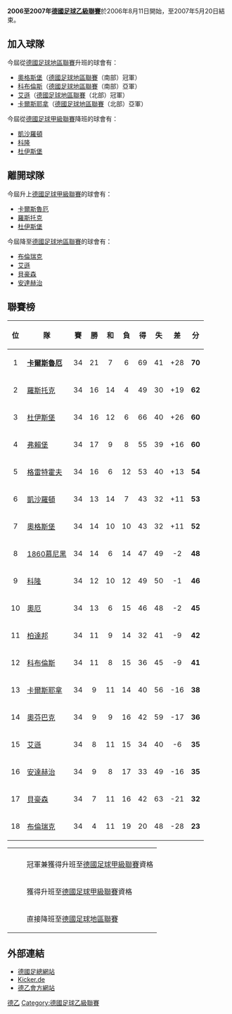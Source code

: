 '''2006至2007年[[德國足球乙級聯賽|德國足球乙級聯賽]]'''於2006年8月11日開始，至2007年5月20日結束。

== 加入球隊 ==
今屆從[[德國足球地區聯賽|德國足球地區聯賽]]升班的球會有：
*[[奧格斯堡足球俱樂部|奧格斯堡]]（[[德國足球地區聯賽|德國足球地區聯賽]]（南部）冠軍）
*[[TuS科布倫斯|科布倫斯]]（[[德國足球地區聯賽|德國足球地區聯賽]]（南部）亞軍）
*[[艾遜|艾遜]]（[[德國足球地區聯賽|德國足球地區聯賽]]（北部）冠軍）
*[[卡爾蔡斯耶拿足球會|卡爾斯耶拿]]（[[德國足球地區聯賽|德國足球地區聯賽]]（北部）亞軍）

今屆從[[德國足球甲級聯賽|德國足球甲級聯賽]]降班的球會有：
*[[凱沙羅頓足球會|凱沙羅頓]]
*[[科隆足球會|科隆]]
*[[杜伊斯堡足球會|杜伊斯堡]]

== 離開球隊 ==
今屆升上[[德國足球甲級聯賽|德國足球甲級聯賽]]的球會有：
*[[卡爾斯魯厄體育會|卡爾斯魯厄]]
*[[羅斯托克足球會|羅斯托克]]
*[[杜伊斯堡足球會|杜伊斯堡]]

今屆降至[[德國足球地區聯賽|德國足球地區聯賽]]的球會有：
*[[安德烈布倫瑞克|布倫瑞克]]
*[[艾遜|艾遜]]
*[[布格豪森足球會|貝豪森]]
*[[安達赫治|安達赫治]]

== 聯賽榜 ==
{| class="wikitable sortable" style="text-align: center;"
! align="center"|位
! align="center"|隊
! align="center"|賽
! align="center"|勝
! align="center"|和
! align="center"|負
! align="center"|得
! align="center"|失
! align="center"|差
! align="center"|分
|-bgcolor="90EE90"
|1||align="left"|'''[[卡爾斯魯厄體育會|卡爾斯魯厄]]'''||34||21||7||6||69||41||+28||'''70'''
|-bgcolor="97DEFF"
|2||align="left"|[[羅斯托克足球會|羅斯托克]]||34||16||14||4||49||30||+19||'''62'''
|-bgcolor="97DEFF"
|3||align="left"|[[杜伊斯堡足球會|杜伊斯堡]]||34||16||12||6||66||40||+26||'''60'''
|-bgcolor="DCDCDC"
|4||align="left"|[[弗賴堡體育會|弗賴堡]] ||34||17||9||8||55||39||+16||'''60'''
|-bgcolor="DCDCDC"
|5||align="left"|[[格雷特霍夫|格雷特霍夫]]       ||34||16||6||12||53||40||+13||'''54'''
|-bgcolor="DCDCDC"
|6||align="left"|[[凱沙羅頓足球會|凱沙羅頓]] ||34||13||14||7||43||32||+11||'''53'''
|-bgcolor="DCDCDC"
|7||align="left"|[[奧格斯堡足球俱樂部|奧格斯堡]]  ||34||14||10||10||43||32||+11||'''52'''
|-bgcolor="DCDCDC"
|8||align="left"|[[1860慕尼黑|1860慕尼黑]]        ||34||14||6||14||47||49||-2||'''48'''
|-bgcolor="DCDCDC"
|9||align="left"|[[科隆足球會|科隆]] ||34||12||10||12||49||50||-1||'''46'''
|-bgcolor="DCDCDC"
|10||align="left"|[[艾尔格博格足球俱乐部|奧厄]] ||34||13||6||15||46||48||-2||'''45'''
|-bgcolor="DCDCDC"
|11||align="left"|[[柏達邦|柏達邦]]||34||11||9||14||32||41||-9||'''42'''
|-bgcolor="DCDCDC"
|12||align="left"|[[TuS科布倫斯|科布倫斯]] ||34||11||8||15||36||45||-9||'''41'''
|-bgcolor="DCDCDC"
|13||align="left"|[[卡爾斯耶拿|卡爾斯耶拿]]   ||34||9||11||14||40||56||-16||'''38'''
|-bgcolor="DCDCDC"
|14||align="left"|[[奧芬巴克|奧芬巴克]]       ||34||9||9||16||42||59||-17||'''36'''
|-bgcolor="ff7777"
|15||align="left"|[[艾遜|艾遜]]   ||34||8||11||15||34||40||-6||'''35'''
|-bgcolor="ff7777"
|16||align="left"|[[安達赫治|安達赫治]]   ||34||9||8||17||33||49||-16||'''35'''
|-bgcolor="ff7777"
|17||align="left"|[[布格豪森足球會|貝豪森]]     ||34||7||11||16||42||63||-21||'''32'''
|-bgcolor="ff7777"
|18||align="left"|[[安德烈布倫瑞克|布倫瑞克]]    ||34||4||11||19||20||48||-28||'''23'''
|}

{| width=60%
|-
| style="width: 20px;"|
|bgcolor=#ffffff|
|-
|bgcolor=#90EE90|
|bgcolor=#ffffff|冠軍兼獲得升班至[[德國足球甲級聯賽|德國足球甲級聯賽]]資格
|-
|bgcolor=#97DEFF|
|bgcolor=#ffffff|獲得升班至[[德國足球甲級聯賽|德國足球甲級聯賽]]資格
|-
|bgcolor=#ff7777|
|bgcolor=#ffffff|直接降班至[[德國足球地區聯賽|德國足球地區聯賽]]
|}

== 外部連結 ==
*[http://www.dfb.de/ 德國足總網站]{{Wayback|url=http://www.dfb.de/ |date=20110223164116 }} {{de icon}}
*[https://web.archive.org/web/20090715174242/http://www.kicker.de/fussball/2bundesliga/startseite Kicker.de] {{de icon}}
*[http://www.bundesliga.de/en/liga2/ 德乙會方網站]{{Wayback|url=http://www.bundesliga.de/en/liga2/ |date=20120808161055 }} {{en icon}}

{{德乙}}
{{德乙赛季}}

[[Category:2006年至2007年本土足球聯賽|德乙]]
[[Category:德國足球乙級聯賽|Category:德國足球乙級聯賽]]